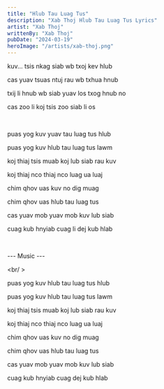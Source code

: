 ```yaml
---
title: "Hlub Tau Luag Tus"
description: "Xab Thoj Hlub Tau Luag Tus Lyrics"
artist: "Xab Thoj"
writtenBy: "Xab Thoj"
pubDate: "2024-03-19"
heroImage: "/artists/xab-thoj.png"
---
```


kuv... tsis nkag siab wb txoj kev hlub

cas yuav tsuas ntuj rau wb txhua hnub

txij li hnub wb siab yuav los txog hnub no

cas zoo li koj tsis zoo siab li os

<br />

puas yog kuv yuav tau luag tus hlub

puas yog kuv hlub tau luag tus lawm

koj thiaj tsis muab koj lub siab rau kuv

koj thiaj nco thiaj nco luag ua luaj

chim qhov uas kuv no dig muag

chim qhov uas hlub tau luag tus

cas yuav mob yuav mob kuv lub siab

cuag kub hnyiab cuag li dej kub hlab

<br />

--- Music ---

<br/ >

puas yog kuv hlub tau luag tus hlub

puas yog kuv hlub tau luag tus lawm

koj thiaj tsis muab koj lub siab rau kuv

koj thiaj nco thiaj nco luag ua luaj

chim qhov uas kuv no dig muag

chim qhov uas hlub tau luag tus

cas yuav mob yuav mob kuv lub siab

cuag kub hnyiab cuag dej kub hlab

